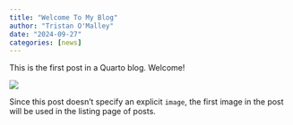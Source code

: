 ```yaml
---
title: "Welcome To My Blog"
author: "Tristan O'Malley"
date: "2024-09-27"
categories: [news]
---
```


This is the first post in a Quarto blog. Welcome!

![](thumbnail.jpg)

Since this post doesn't specify an explicit `image`, the first image in the post will be used in the listing page of posts.
